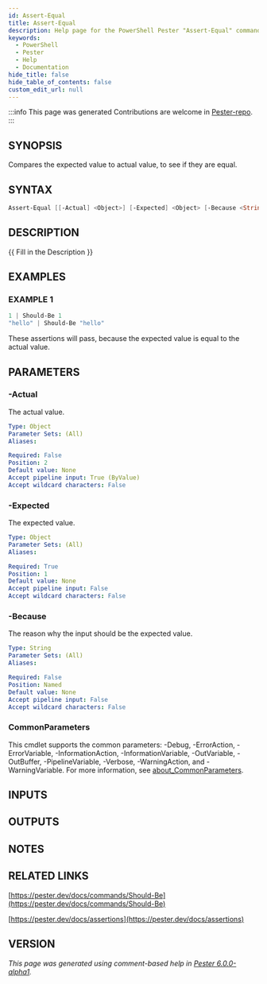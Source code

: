```yaml
---
id: Assert-Equal
title: Assert-Equal
description: Help page for the PowerShell Pester "Assert-Equal" command
keywords:
  - PowerShell
  - Pester
  - Help
  - Documentation
hide_title: false
hide_table_of_contents: false
custom_edit_url: null
---
```


:::info This page was generated
Contributions are welcome in [Pester-repo](https://github.com/pester/pester).
:::

## SYNOPSIS

Compares the expected value to actual value, to see if they are equal.

## SYNTAX

```powershell
Assert-Equal [[-Actual] <Object>] [-Expected] <Object> [-Because <String>] [<CommonParameters>]
```

## DESCRIPTION

\{\{ Fill in the Description \}\}

## EXAMPLES

### EXAMPLE 1

```powershell
1 | Should-Be 1
"hello" | Should-Be "hello"
```

These assertions will pass, because the expected value is equal to the actual value.

## PARAMETERS

### -Actual

The actual value.

```yaml
Type: Object
Parameter Sets: (All)
Aliases:

Required: False
Position: 2
Default value: None
Accept pipeline input: True (ByValue)
Accept wildcard characters: False
```

### -Expected

The expected value.

```yaml
Type: Object
Parameter Sets: (All)
Aliases:

Required: True
Position: 1
Default value: None
Accept pipeline input: False
Accept wildcard characters: False
```

### -Because

The reason why the input should be the expected value.

```yaml
Type: String
Parameter Sets: (All)
Aliases:

Required: False
Position: Named
Default value: None
Accept pipeline input: False
Accept wildcard characters: False
```

### CommonParameters

This cmdlet supports the common parameters: -Debug, -ErrorAction, -ErrorVariable, -InformationAction, -InformationVariable, -OutVariable, -OutBuffer, -PipelineVariable, -Verbose, -WarningAction, and -WarningVariable. For more information, see [about_CommonParameters](http://go.microsoft.com/fwlink/?LinkID=113216).

## INPUTS

## OUTPUTS

## NOTES

## RELATED LINKS

[https://pester.dev/docs/commands/Should-Be](https://pester.dev/docs/commands/Should-Be)

[https://pester.dev/docs/assertions](https://pester.dev/docs/assertions)

## VERSION

*This page was generated using comment-based help in [Pester 6.0.0-alpha1](https://github.com/pester/pester).*
